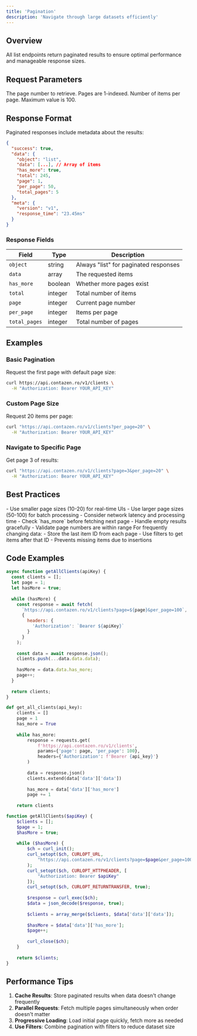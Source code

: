 ```yaml
---
title: 'Pagination'
description: 'Navigate through large datasets efficiently'
---
```


## Overview

All list endpoints return paginated results to ensure optimal performance and manageable response sizes.

## Request Parameters

<ParamField query="page" type="integer" default="1">
  The page number to retrieve. Pages are 1-indexed.
</ParamField>

<ParamField query="per_page" type="integer" default="50">
  Number of items per page. Maximum value is 100.
</ParamField>

## Response Format

Paginated responses include metadata about the results:

```json
{
  "success": true,
  "data": {
    "object": "list",
    "data": [...], // Array of items
    "has_more": true,
    "total": 245,
    "page": 1,
    "per_page": 50,
    "total_pages": 5
  },
  "meta": {
    "version": "v1",
    "response_time": "23.45ms"
  }
}
```

### Response Fields

| Field | Type | Description |
|-------|------|-------------|
| `object` | string | Always "list" for paginated responses |
| `data` | array | The requested items |
| `has_more` | boolean | Whether more pages exist |
| `total` | integer | Total number of items |
| `page` | integer | Current page number |
| `per_page` | integer | Items per page |
| `total_pages` | integer | Total number of pages |

## Examples

### Basic Pagination

Request the first page with default page size:

```bash
curl https://api.contazen.ro/v1/clients \
  -H "Authorization: Bearer YOUR_API_KEY"
```

### Custom Page Size

Request 20 items per page:

```bash
curl "https://api.contazen.ro/v1/clients?per_page=20" \
  -H "Authorization: Bearer YOUR_API_KEY"
```

### Navigate to Specific Page

Get page 3 of results:

```bash
curl "https://api.contazen.ro/v1/clients?page=3&per_page=20" \
  -H "Authorization: Bearer YOUR_API_KEY"
```

## Best Practices

<AccordionGroup>
  <Accordion title="Choose Appropriate Page Size" icon="ruler">
    - Use smaller page sizes (10-20) for real-time UIs
    - Use larger page sizes (50-100) for batch processing
    - Consider network latency and processing time
  </Accordion>
  
  <Accordion title="Handle Edge Cases" icon="shield-check">
    - Check `has_more` before fetching next page
    - Handle empty results gracefully
    - Validate page numbers are within range
  </Accordion>
  
  <Accordion title="Implement Cursor Pagination" icon="arrow-right">
    For frequently changing data:
    - Store the last item ID from each page
    - Use filters to get items after that ID
    - Prevents missing items due to insertions
  </Accordion>
</AccordionGroup>

## Code Examples

<CodeGroup>

```javascript Node.js
async function getAllClients(apiKey) {
  const clients = [];
  let page = 1;
  let hasMore = true;
  
  while (hasMore) {
    const response = await fetch(
      `https://api.contazen.ro/v1/clients?page=${page}&per_page=100`,
      {
        headers: {
          'Authorization': `Bearer ${apiKey}`
        }
      }
    );
    
    const data = await response.json();
    clients.push(...data.data.data);
    
    hasMore = data.data.has_more;
    page++;
  }
  
  return clients;
}
```

```python Python
def get_all_clients(api_key):
    clients = []
    page = 1
    has_more = True
    
    while has_more:
        response = requests.get(
            f'https://api.contazen.ro/v1/clients',
            params={'page': page, 'per_page': 100},
            headers={'Authorization': f'Bearer {api_key}'}
        )
        
        data = response.json()
        clients.extend(data['data']['data'])
        
        has_more = data['data']['has_more']
        page += 1
    
    return clients
```

```php PHP
function getAllClients($apiKey) {
    $clients = [];
    $page = 1;
    $hasMore = true;
    
    while ($hasMore) {
        $ch = curl_init();
        curl_setopt($ch, CURLOPT_URL, 
            "https://api.contazen.ro/v1/clients?page=$page&per_page=100"
        );
        curl_setopt($ch, CURLOPT_HTTPHEADER, [
            "Authorization: Bearer $apiKey"
        ]);
        curl_setopt($ch, CURLOPT_RETURNTRANSFER, true);
        
        $response = curl_exec($ch);
        $data = json_decode($response, true);
        
        $clients = array_merge($clients, $data['data']['data']);
        
        $hasMore = $data['data']['has_more'];
        $page++;
        
        curl_close($ch);
    }
    
    return $clients;
}
```

</CodeGroup>

## Performance Tips

1. **Cache Results**: Store paginated results when data doesn't change frequently
2. **Parallel Requests**: Fetch multiple pages simultaneously when order doesn't matter
3. **Progressive Loading**: Load initial page quickly, fetch more as needed
4. **Use Filters**: Combine pagination with filters to reduce dataset size